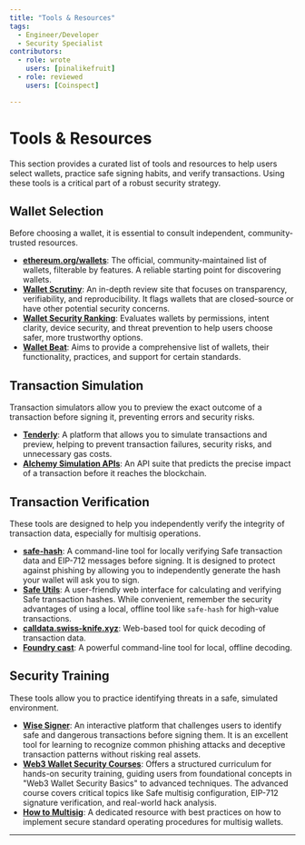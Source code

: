```yaml
---
title: "Tools & Resources"
tags:
  - Engineer/Developer
  - Security Specialist
contributors:
  - role: wrote
    users: [pinalikefruit]
  - role: reviewed
    users: [Coinspect]

---
```



<TagProvider>
<TagFilter />

# Tools & Resources

<TagList tags={frontmatter.tags} />
<AttributionList contributors={frontmatter.contributors} />

This section provides a curated list of tools and resources to help users select wallets, practice safe signing habits, and verify transactions. Using these tools is a critical part of a robust security strategy.

## Wallet Selection

Before choosing a wallet, it is essential to consult independent, community-trusted resources.

- **[ethereum.org/wallets](https://ethereum.org/en/wallets/find-wallet/)**: The official, community-maintained list of wallets, filterable by features. A reliable starting point for discovering wallets.
- **[Wallet Scrutiny](https://walletscrutiny.com/)**: An in-depth review site that focuses on transparency, verifiability, and reproducibility. It flags wallets that are closed-source or have other potential security concerns.
- **[Wallet Security Ranking](https://www.coinspect.com/wallets/)**: Evaluates wallets by permissions, intent clarity, device security, and threat prevention to help users choose safer, more trustworthy options.
- **[Wallet Beat](https://beta.walletbeat.eth.limo/wallet/summary/)**: Aims to provide a comprehensive list of wallets, their functionality, practices, and support for certain standards.

## Transaction Simulation

Transaction simulators allow you to preview the exact outcome of a transaction before signing it, preventing errors and security risks.

- **[Tenderly](https://tenderly.co/)**: A platform that allows you to simulate transactions and preview, helping to prevent transaction failures, security risks, and unnecessary gas costs.
- **[Alchemy Simulation APIs](https://www.alchemy.com/docs/reference/simulation)**: An API suite that predicts the precise impact of a transaction before it reaches the blockchain.

## Transaction Verification

These tools are designed to help you independently verify the integrity of transaction data, especially for multisig operations.

- **[safe-hash](https://github.com/Cyfrin/safe-hash-rs)**: A command-line tool for locally verifying Safe transaction data and EIP-712 messages before signing. It is designed to protect against phishing by allowing you to independently generate the hash your wallet will ask you to sign.
- **[Safe Utils](https://safeutils.openzeppelin.com/)**: A user-friendly web interface for calculating and verifying Safe transaction hashes. While convenient, remember the security advantages of using a local, offline tool like `safe-hash` for high-value transactions.
- **[calldata.swiss-knife.xyz](https://calldata.swiss-knife.xyz/decoder)**: Web-based tool for quick decoding of transaction data.
- **[Foundry cast](https://book.getfoundry.sh/reference/cast/cast-decode-calldata)**: A powerful command-line tool for local, offline decoding.

## Security Training

These tools allow you to practice identifying threats in a safe, simulated environment.

- **[Wise Signer](https://wise-signer.cyfrin.io/)**: An interactive platform that challenges users to identify safe and dangerous transactions before signing them. It is an excellent tool for learning to recognize common phishing attacks and deceptive transaction patterns without risking real assets.
- **[Web3 Wallet Security Courses](https://updraft.cyfrin.io/career-tracks/web3-wallet-security/)**: Offers a structured curriculum for hands-on security training, guiding users from foundational concepts in "Web3 Wallet Security Basics" to advanced techniques. The advanced course covers critical topics like Safe multisig configuration, EIP-712 signature verification, and real-world hack analysis.
- **[How to Multisig](https://howtomultisig.com/)**: A dedicated resource with best practices on how to implement secure standard operating procedures for multisig wallets.

---

</TagProvider>
<ContributeFooter />